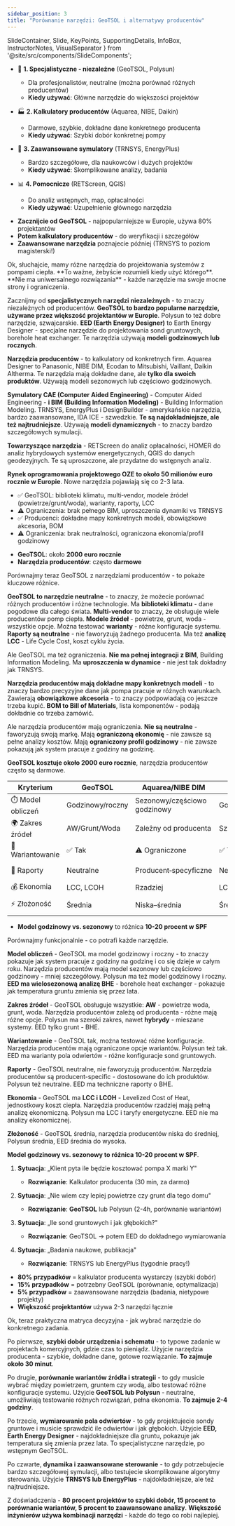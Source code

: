 ```yaml
---
sidebar_position: 3
title: "Porównanie narzędzi: GeoTSOL i alternatywy producentów"
---
```


  SlideContainer, 
  Slide, 
  KeyPoints, 
  SupportingDetails, 
  InfoBox,
  InstructorNotes,
  VisualSeparator 
} from '@site/src/components/SlideComponents';

<SlideContainer>

<Slide title="📊 Jakie programy używają projektanci? (Przegląd narzędzi)" type="info">

<KeyPoints title="🔧 4 kategorie narzędzi - od prostych do zaawansowanych">

- 🎯 **1. Specjalistyczne - niezależne** (GeoTSOL, Polysun)
  - Dla profesjonalistów, neutralne (można porównać różnych producentów)
  - **Kiedy używać**: Główne narzędzie do większości projektów
  
- 🏭 **2. Kalkulatory producentów** (Aquarea, NIBE, Daikin)
  - Darmowe, szybkie, dokładne dane konkretnego producenta
  - **Kiedy używać**: Szybki dobór konkretnej pompy
  
- 🔬 **3. Zaawansowane symulatory** (TRNSYS, EnergyPlus)
  - Bardzo szczegółowe, dla naukowców i dużych projektów
  - **Kiedy używać**: Skomplikowane analizy, badania
  
- 📊 **4. Pomocnicze** (RETScreen, QGIS)
  - Do analiz wstępnych, map, opłacalności
  - **Kiedy używać**: Uzupełnienie głównego narzędzia

</KeyPoints>

<InfoBox title="💡 Dla początkujących">

- **Zacznijcie od GeoTSOL** - najpopularniejsze w Europie, używa 80% projektantów
- **Potem kalkulatory producentów** - do weryfikacji i szczegółów
- **Zaawansowane narzędzia** poznajecie później (TRNSYS to poziom magisterski!)

</InfoBox>

<InstructorNotes>
Ok, słuchajcie, mamy różne narzędzia do projektowania systemów z pompami ciepła. **To ważne, żebyście rozumieli kiedy użyć którego**. **Nie ma uniwersalnego rozwiązania** - każde narzędzie ma swoje mocne strony i ograniczenia.

Zacznijmy od **specjalistycznych narzędzi niezależnych** - to znaczy niezależnych od producentów. **GeoTSOL to bardzo popularne narzędzie, używane przez większość projektantów w Europie**. Polysun to też dobre narzędzie, szwajcarskie. **EED (Earth Energy Designer)** to Earth Energy Designer - specjalne narzędzie do projektowania sond gruntowych, borehole heat exchanger. Te narzędzia używają **modeli godzinowych lub rocznych**.

**Narzędzia producentów** - to kalkulatory od konkretnych firm. Aquarea Designer to Panasonic, NIBE DIM, Ecodan to Mitsubishi, Vaillant, Daikin Altherma. Te narzędzia mają dokładne dane, ale **tylko dla swoich produktów**. Używają modeli sezonowych lub częściowo godzinowych.

**Symulatory CAE (Computer Aided Engineering)** - Computer Aided Engineering - **i BIM (Building Information Modeling)** - Building Information Modeling. TRNSYS, EnergyPlus i DesignBuilder - amerykańskie narzędzia, bardzo zaawansowane, IDA ICE - szwedzkie. **Te są najdokładniejsze, ale też najtrudniejsze**. Używają **modeli dynamicznych** - to znaczy bardzo szczegółowych symulacji.

**Towarzyszące narzędzia** - RETScreen do analiz opłacalności, HOMER do analiz hybrydowych systemów energetycznych, QGIS do danych geodezyjnych. Te są uproszczone, ale przydatne do wstępnych analiz.

**Rynek oprogramowania projektowego OZE to około 50 milionów euro rocznie w Europie**. Nowe narzędzia pojawiają się co 2-3 lata.
</InstructorNotes>

</Slide>

<VisualSeparator type="technical" />

<Slide title="⚖️ GeoTSOL kontra narzędzia producentów" type="tip">

<KeyPoints title="🔍 Spojrzenie procesowe">

- ✅ GeoTSOL: biblioteki klimatu, multi‑vendor, modele źródeł (powietrze/grunt/woda), warianty, raporty, LCC
- ⚠️ Ograniczenia: brak pełnego BIM, uproszczenia dynamiki vs TRNSYS
- ✅ Producenci: dokładne mapy konkretnych modeli, obowiązkowe akcesoria, BOM
- ⚠️ Ograniczenia: brak neutralności, ograniczona ekonomia/profil godzinowy

</KeyPoints>

<InfoBox title="💰 Koszty">

- **GeoTSOL**: około **2000 euro rocznie**
- **Narzędzia producentów**: często **darmowe**

</InfoBox>

<InstructorNotes>
Porównajmy teraz GeoTSOL z narzędziami producentów - to pokaże kluczowe różnice.

**GeoTSOL to narzędzie neutralne** - to znaczy, że możecie porównać różnych producentów i różne technologie. Ma **biblioteki klimatu** - dane pogodowe dla całego świata. **Multi-vendor** to znaczy, że obsługuje wiele producentów pomp ciepła. **Modele źródeł** - powietrze, grunt, woda - wszystkie opcje. Można testować **warianty** - różne konfiguracje systemu. **Raporty są neutralne** - nie faworyzują żadnego producenta. Ma też **analizę LCC** - Life Cycle Cost, koszt cyklu życia.

Ale GeoTSOL ma też ograniczenia. **Nie ma pełnej integracji z BIM**, Building Information Modeling. Ma **uproszczenia w dynamice** - nie jest tak dokładny jak TRNSYS.

**Narzędzia producentów mają dokładne mapy konkretnych modeli** - to znaczy bardzo precyzyjne dane jak pompa pracuje w różnych warunkach. Zawierają **obowiązkowe akcesoria** - to znaczy podpowiadają co jeszcze trzeba kupić. **BOM to Bill of Materials**, lista komponentów - podają dokładnie co trzeba zamówić.

Ale narzędzia producentów mają ograniczenia. **Nie są neutralne** - faworyzują swoją markę. Mają **ograniczoną ekonomię** - nie zawsze są pełne analizy kosztów. Mają **ograniczony profil godzinowy** - nie zawsze pokazują jak system pracuje z godziny na godzinę.

**GeoTSOL kosztuje około 2000 euro rocznie**, narzędzia producentów często są darmowe.
</InstructorNotes>

</Slide>

<VisualSeparator type="data" />

<Slide title="📋 Porównanie funkcjonalne (wybrane kryteria)" type="info">

<SupportingDetails title="📊 Tabela (rozszerzona)">

| Kryterium | GeoTSOL | Aquarea/NIBE DIM | Polysun | EED |
|---|---|---|---|---|
| ⏱️ Model obliczeń | Godzinowy/roczny | Sezonowy/częściowo godzinowy | Godzinowy/roczny | Wielosezonowa analiza BHE |
| 🌍 Zakres źródeł | AW/Grunt/Woda | Zależny od producenta | Szeroki (hybrydy) | Tylko grunt (BHE) |
| 🔄 Wariantowanie | ✅ Tak | ⚠️ Ograniczone | ✅ Tak | Warianty pola odwiertów |
| 📄 Raporty | Neutralne | Producent‑specyficzne | Neutralne | Techniczne BHE |
| 💰 Ekonomia | LCC, LCOH | Rzadziej | LCC, taryfy | Brak |
| ⚡ Złożoność | Średnia | Niska–średnia | Średnia | Średnia–wysoka |

</SupportingDetails>

<InfoBox title="💡 Kluczowa różnica">

- **Model godzinowy vs. sezonowy** to różnica **10-20 procent w SPF**

</InfoBox>

<InstructorNotes>
Porównajmy funkcjonalnie - co potrafi każde narzędzie.

**Model obliczeń** - GeoTSOL ma model godzinowy i roczny - to znaczy pokazuje jak system pracuje z godziny na godzinę i co się dzieje w całym roku. Narzędzia producentów mają model sezonowy lub częściowo godzinowy - mniej szczegółowy. Polysun ma też model godzinowy i roczny. **EED ma wielosezonową analizę BHE** - borehole heat exchanger - pokazuje jak temperatura gruntu zmienia się przez lata.

**Zakres źródeł** - GeoTSOL obsługuje wszystkie: **AW** - powietrze woda, grunt, woda. Narzędzia producentów zależą od producenta - różne mają różne opcje. Polysun ma szeroki zakres, nawet **hybrydy** - mieszane systemy. EED tylko grunt - BHE.

**Wariantowanie** - GeoTSOL tak, można testować różne konfiguracje. Narzędzia producentów mają ograniczone opcje wariantów. Polysun też tak. EED ma warianty pola odwiertów - różne konfiguracje sond gruntowych.

**Raporty** - GeoTSOL neutralne, nie faworyzują producentów. Narzędzia producentów są producent-specific - dostosowane do ich produktów. Polysun też neutralne. EED ma techniczne raporty o BHE.

**Ekonomia** - GeoTSOL ma **LCC i LCOH** - Levelized Cost of Heat, jednostkowy koszt ciepła. Narzędzia producentów rzadziej mają pełną analizę ekonomiczną. Polysun ma LCC i taryfy energetyczne. EED nie ma analizy ekonomicznej.

**Złożoność** - GeoTSOL średnia, narzędzia producentów niska do średniej, Polysun średnia, EED średnia do wysoka.

**Model godzinowy vs. sezonowy to różnica 10-20 procent w SPF**.
</InstructorNotes>

</Slide>

<VisualSeparator type="tip" />

<Slide title="🧭 Które narzędzie wybrać? (Prosty przewodnik)" type="tip">

<KeyPoints title="⚡ 4 typowe sytuacje i rozwiązania">

1. **Sytuacja**: „Klient pyta ile będzie kosztować pompa X marki Y"
   - **Rozwiązanie**: Kalkulator producenta (30 min, za darmo)
   
2. **Sytuacja**: „Nie wiem czy lepiej powietrze czy grunt dla tego domu"
   - **Rozwiązanie**: **GeoTSOL** lub Polysun (2-4h, porównanie wariantów)
   
3. **Sytuacja**: „Ile sond gruntowych i jak głębokich?"
   - **Rozwiązanie**: GeoTSOL → potem EED do dokładnego wymiarowania
   
4. **Sytuacja**: „Badania naukowe, publikacja"
   - **Rozwiązanie**: TRNSYS lub EnergyPlus (tygodnie pracy!)

</KeyPoints>

<InfoBox title="📈 Statystyki z praktyki">

- **80% przypadków** = kalkulator producenta wystarczy (szybki dobór)
- **15% przypadków** = potrzebny GeoTSOL (porównanie, optymalizacja)
- **5% przypadków** = zaawansowane narzędzia (badania, nietypowe projekty)
- **Większość projektantów** używa 2-3 narzędzi łącznie

</InfoBox>

<InstructorNotes>
Ok, teraz praktyczna matryca decyzyjna - jak wybrać narzędzie do konkretnego zadania.

Po pierwsze, **szybki dobór urządzenia i schematu** - to typowe zadanie w projektach komercyjnych, gdzie czas to pieniądz. Użyjcie narzędzia producenta - szybkie, dokładne dane, gotowe rozwiązanie. **To zajmuje około 30 minut**.

Po drugie, **porównanie wariantów źródła i strategii** - to gdy musicie wybrać między powietrzem, gruntem czy wodą, albo testować różne konfiguracje systemu. Użyjcie **GeoTSOL lub Polysun** - neutralne, umożliwiają testowanie różnych rozwiązań, pełna ekonomia. **To zajmuje 2-4 godziny**.

Po trzecie, **wymiarowanie pola odwiertów** - to gdy projektujecie sondy gruntowe i musicie sprawdzić ile odwiertów i jak głębokich. Użyjcie **EED, Earth Energy Designer** - najdokładniejsze dla gruntu, pokazuje jak temperatura się zmienia przez lata. To specjalistyczne narzędzie, po wstępnym GeoTSOL.

Po czwarte, **dynamika i zaawansowane sterowanie** - to gdy potrzebujecie bardzo szczegółowej symulacji, albo testujecie skomplikowane algorytmy sterowania. Użyjcie **TRNSYS lub EnergyPlus** - najdokładniejsze, ale też najtrudniejsze.

Z doświadczenia - **80 procent projektów to szybki dobór, 15 procent to porównanie wariantów, 5 procent to zaawansowane analizy**. **Większość inżynierów używa kombinacji narzędzi** - każde do tego co robi najlepiej.
</InstructorNotes>

</Slide>

</SlideContainer>


